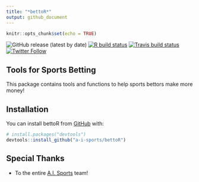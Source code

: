 ```yaml
---
title: "*bettoR*"
output: github_document
---
```



<!-- README.md is generated from README.Rmd. Please edit that file -->


```r
knitr::opts_chunk$set(echo = TRUE)
```


<!-- badges: start -->
![GitHub release (latest by date)](https://img.shields.io/github/v/release/papagorgio23/bettoR)
[![R build status](https://github.com/papagorgio23/bettoR/workflows/R-CMD-check/badge.svg)](https://github.com/papagorgio23/bettoR/actions)
[![Travis build status](https://travis-ci.com/papagorgio23/bettoR.svg?branch=master)](https://travis-ci.com/github/papagorgio23/bettoR)
[![Twitter Follow](https://img.shields.io/twitter/follow/theFirmAISports?style=social)](https://twitter.com/theFirmAISports)
<!-- badges: end -->



## Tools for Sports Betting

This package contains tools and functions to help sports bettors make more money!

## Installation

You can install bettoR from [GitHub](https://github.com/a-i-sports/bettoR) with:

```r
# install.packages("devtools")
devtools::install_github("a-i-sports/bettoR")
```

## Special Thanks 

* To the entire [A.I. Sports](https://aisportsfirm.com/home/our-team/) team!
